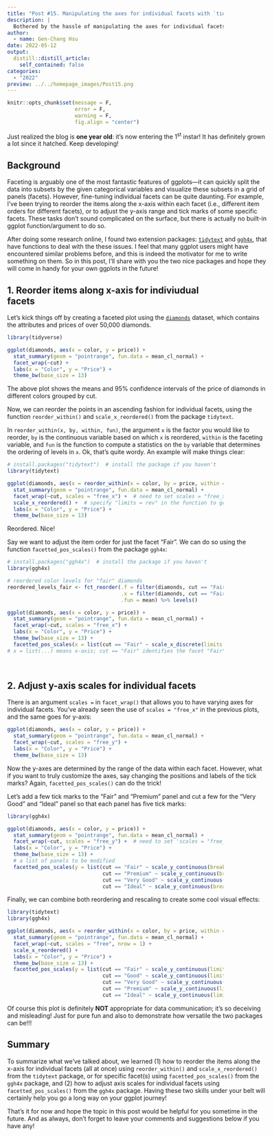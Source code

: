 ```yaml
---
title: "Post #15. Manipulating the axes for individual facets with `tidytext` and `ggh4x`"
description: |
  Bothered by the hassle of manipulating the axes for individual facets? This is the post for you!
author:
  - name: Gen-Chang Hsu
date: 2022-05-12
output:
  distill::distill_article:
    self_contained: false
categories:
  - "2022"
preview: ../../homepage_images/Post15.png
---
```


<!-- Webpage style -->
<style>
d-article a {
    color: #2780e3 !important;
    border-bottom: none !important;
}

d-article a:hover {
    color: #2780e3 !important;
    border-bottom: 2px solid !important;
}

d-byline {
    margin-left: -10% !important;
}

d-title {
    margin-left: -10%;
}

d-title h1{
    font-size: 45px;
    width: 130%;
}

d-article {
    margin-left: -10%;
}

p {
    width: 120%;
}

d-article h2 {
    width: 120%;
}

d-article h3 {
  width: 120%;
  font-size: 28px;
}

div.article-footer{
    width: 120%;
}

d-article div.sourceCode { 
    width: 120% !important;
}

d-article pre { 
    width: 120% !important;
}

div.l-body {
    width: 120% !important;
}

div.l-body img {
    margin-right: 20% !important;
}

</style>

```r
knitr::opts_chunk$set(message = F, 
                      error = F, 
                      warning = F,
                      fig.align = "center")

```

<!-- Start of the article -->

Just realized the blog is **one year old**: it's now entering the 1^st^ instar! It has definitely grown a lot since it hatched. Keep developing! 

## Background

Faceting is arguably one of the most fantastic features of ggplots—it can quickly split the data into subsets by the given categorical variables and visualize these subsets in a grid of panels (facets). However, fine-tuning individual facets can be quite daunting. For example, I've been trying to reorder the items along the x-axis within each facet (i.e., different item orders for different facets), or to adjust the y-axis range and tick marks of some specific facets. These tasks don't sound complicated on the surface, but there is actually no built-in ggplot function/argument to do so.

After doing some research online, I found two extension packages: [`tidytext`](https://juliasilge.github.io/tidytext/index.html) and [`ggh4x`](https://teunbrand.github.io/ggh4x/reference/facetted_pos_scales.html), that have functions to deal with the these issues. I feel that many ggplot users might have encountered similar problems before, and this is indeed the motivator for me to write something on them. So in this post, I'll share with you the two nice packages and hope they will come in handy for your own ggplots in the future!


## 1. Reorder items along x-axis for indiviudual facets

Let's kick things off by creating a faceted plot using the [`diamonds`](https://ggplot2.tidyverse.org/reference/diamonds.html) dataset, which contains the attributes and prices of over 50,000 diamonds.

```r
library(tidyverse)

ggplot(diamonds, aes(x = color, y = price)) + 
  stat_summary(geom = "pointrange", fun.data = mean_cl_normal) + 
  facet_wrap(~cut) + 
  labs(x = "Color", y = "Price") +
  theme_bw(base_size = 13)

```

The above plot shows the means and 95% confidence intervals of the price of diamonds in different colors grouped by cut. 

Now, we can reorder the points in an ascending fashion for individual facets, using the function `reorder_within()` and `scale_x_reordered()` from the package `tidytext`. 

In `reorder_within(x, by, within, fun)`, the argument `x` is the factor you would like to reorder, `by` is the continuous variable based on which `x` is reordered, `within` is the faceting variable, and `fun` is the function to compute a statistics on the `by` variable that determines the ordering of levels in `x`. Ok, that's quite wordy. An example will make things clear: 

```r
# install.packages("tidytext")  # install the package if you haven't
library(tidytext)

ggplot(diamonds, aes(x = reorder_within(x = color, by = price, within = cut, fun = mean), y = price)) + 
  stat_summary(geom = "pointrange", fun.data = mean_cl_normal) + 
  facet_wrap(~cut, scales = "free_x") +  # need to set scales = "free_x" to allow for varying x-axes for individual facets  
  scale_x_reordered() +  # specify "limits = rev" in the function to get descending points
  labs(x = "Color", y = "Price") +
  theme_bw(base_size = 13)

```

Reordered. Nice!

Say we want to adjust the item order for just the facet "Fair". We can do so using the function `facetted_pos_scales()` from the package `ggh4x`:

```r
# install.packages("ggh4x")  # install the package if you haven't
library(ggh4x)

# reordered color levels for "fair" diamonds
reordered_levels_fair <- fct_reorder(.f = filter(diamonds, cut == "Fair")$color, 
                                     .x = filter(diamonds, cut == "Fair")$price, 
                                     .fun = mean) %>% levels()

ggplot(diamonds, aes(x = color, y = price)) +
  stat_summary(geom = "pointrange", fun.data = mean_cl_normal) + 
  facet_wrap(~cut, scales = "free_x") + 
  labs(x = "Color", y = "Price") +
  theme_bw(base_size = 13) + 
  facetted_pos_scales(x = list(cut == "Fair" ~ scale_x_discrete(limits = reordered_levels_fair)))  
# x = list(...) means x-axis; cut == "Fair" identifies the facet "Fair"; ~ scale_x_discrete(limits = ) gives the new item order for that facet   

```
<br>

## 2. Adjust y-axis scales for individual facets

There is an argument `scales = ` in `facet_wrap()` that allows you to have varying axes for individual facets. You've already seen the use of `scales = "free_x"` in the previous plots, and the same goes for y-axis:

```r
ggplot(diamonds, aes(x = color, y = price)) + 
  stat_summary(geom = "pointrange", fun.data = mean_cl_normal) + 
  facet_wrap(~cut, scales = "free_y") + 
  labs(x = "Color", y = "Price") +
  theme_bw(base_size = 13)

```

Now the y-axes are determined by the range of the data within each facet. However, what if you want to truly customize the axes, say changing the positions and labels of the tick marks? Again, `facetted_pos_scales()` can do the trick!

Let's add a few tick marks to the "Fair" and "Premium" panel and cut a few for the "Very Good" and "Ideal" panel so that each panel has five tick marks:

```r
library(ggh4x)

ggplot(diamonds, aes(x = color, y = price)) +
  stat_summary(geom = "pointrange", fun.data = mean_cl_normal) + 
  facet_wrap(~cut, scales = "free_y") +  # need to set 'scales = "free_y"'
  labs(x = "Color", y = "Price") +
  theme_bw(base_size = 13) + 
  # a list of panels to be modified
  facetted_pos_scales(y = list(cut == "Fair" ~ scale_y_continuous(breaks = c(3500, 4000, 4500, 5000, 5500)),
                               cut == "Premium" ~ scale_y_continuous(breaks = c(3500, 4200, 4900, 5600, 6300)),
                               cut == "Very Good" ~ scale_y_continuous(breaks = c(3000, 3600, 4200, 4800, 5400)),
                               cut == "Ideal" ~ scale_y_continuous(breaks = c(2400, 3100, 3800, 4500, 5200))))

```

Finally, we can combine both reordering and rescaling to create some cool visual effects:

```r
library(tidytext)
library(ggh4x)

ggplot(diamonds, aes(x = reorder_within(x = color, by = price, within = cut, fun = mean), y = price)) + 
  stat_summary(geom = "pointrange", fun.data = mean_cl_normal) + 
  facet_wrap(~cut, scales = "free", nrow = 1) +  
  scale_x_reordered() + 
  labs(x = "Color", y = "Price") +
  theme_bw(base_size = 13) +
  facetted_pos_scales(y = list(cut == "Fair" ~ scale_y_continuous(limits = c(3800, 12000), breaks = c(3500)), 
                               cut == "Good" ~ scale_y_continuous(limits = c(1500, 11500), breaks = c(3875)),
                               cut == "Very Good" ~ scale_y_continuous(limits = c(-1000, 10000), breaks = c(4250)),
                               cut == "Premium" ~ scale_y_continuous(limits = c(-5000, 9000), breaks = c(4625)),
                               cut == "Ideal" ~ scale_y_continuous(limits = c(-8500, 4700), breaks = c(5000))))

```

Of course this plot is definitely **NOT** appropriate for data communication; it's so deceiving and misleading! Just for pure fun and also to demonstrate how versatile the two packages can be!!!


## Summary

To summarize what we've talked about, we learned (1) how to reorder the items along the x-axis for individual facets (all at once) using `reorder_within()` and `scale_x_reordered()` from the `tidytext` package, or for specific facet(s) using `facetted_pos_scales()` from the `ggh4x` package, and (2) how to adjust axis scales for individual facets using `facetted_pos_scales()` from the `ggh4x` package. Having these two skills under your belt will certainly help you go a long way on your ggplot journey!

That's it for now and hope the topic in this post would be helpful for you sometime in the future. And as always, don't forget to leave your comments and suggestions below if you have any!


